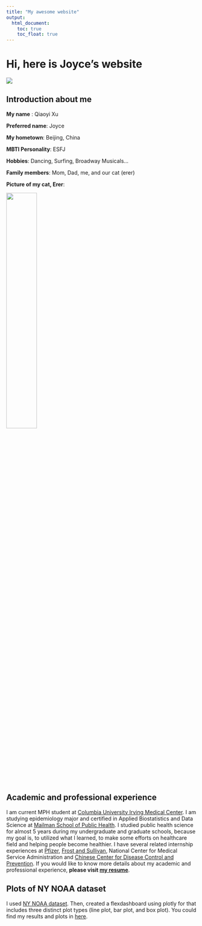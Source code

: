 ```yaml
---
title: "My awesome website"
output: 
  html_document:
    toc: true
    toc_float: true
---
```


# Hi, here is Joyce's website
![](https://media.giphy.com/media/Cmr1OMJ2FN0B2/giphy.gif)

## Introduction about me

**My name** : Qiaoyi Xu

**Preferred name**: Joyce

**My hometown**: Beijing, China

**MBTI Personality**: ESFJ

**Hobbies**: Dancing, Surfing, Broadway Musicals...

**Family members**: Mom, Dad, me, and our cat (erer)

**Picture of my cat, Erer**:

<img src="images/mycat.jpeg" style = "width:40%">



## Academic and professional experience 

I am current MPH student at [Columbia University Irving Medical Center](https://www.cuimc.columbia.edu/). I am studying epidemiology major and certified in Applied Biostatistics and Data Science at [Mailman School of Public Health](https://www.publichealth.columbia.edu/academics). I studied public health science for almost 5 years during my undergraduate and graduate schools, because my goal is, to utilized what I learned, to make some efforts on healthcare field and helping people become healthier. I have several related internship experiences at [Pfizer](https://www.pfizer.com/), [Frost and Sullivan](https://www.frost.com/), National Center for Medical Service Administration and [Chinese Center for Disease Control and Prevention](https://www.chinacdc.cn/en/). If you would like to know more details about my academic and professional experience, **please visit [my resume](myresume.html)**.


## Plots of NY NOAA dataset

I used [NY NOAA dataset](https://p8105.com/dataset_noaa.html). Then, created a flexdashboard using plotly for that includes  three distinct plot types (line plot, bar plot, and box plot).  You could find my results and plots in [here](plotly.html).










